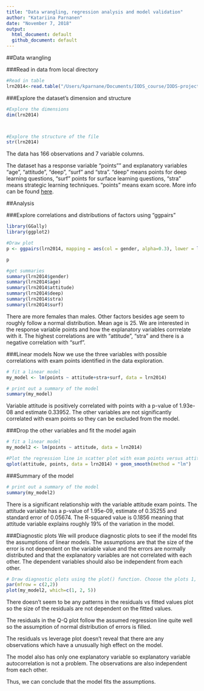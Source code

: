 ```yaml
---
title: "Data wrangling, regression analysis and model validation"
author: "Katariina Parnanen"
date: "November 7, 2018"
output:
  html_document: default
  github_document: default
---
```


##Data wrangling

###Read in data from local directory
```r
#Read in table
lrn2014<-read.table("/Users/kparnane/Documents/IODS_course/IODS-project/data/learning2014.txt", header=TRUE, sep="\t")

```
###Explore the dataset's dimension and structure
```r
#Explore the dimensions
dim(lrn2014)



#Explore the structure of the file
str(lrn2014)


```
The data has 166 observations and 7 variable columns.

The dataset has a response variable "points"" and explanatory variables "age", "attitude",  "deep", "surf" and "stra". "deep" means points for deep learning questions, "surf" points for surface learning questions, "stra" means strategic learning techniques. "points" means exam score. More info can be found [here](http://www.helsinki.fi/~kvehkala/JYTmooc/JYTOPKYS3-meta.txt).

##Analysis

###Explore correlations and distributions of factors using "ggpairs"
```r
library(GGally)
library(ggplot2)

#Draw plot
p <- ggpairs(lrn2014, mapping = aes(col = gender, alpha=0.3), lower = list(combo = wrap("facethist", bins = 20)))

p

#get summaries
summary(lrn2014$gender)
summary(lrn2014$age)
summary(lrn2014$attitude)
summary(lrn2014$deep)
summary(lrn2014$stra)
summary(lrn2014$surf)
```
There are more females than males. Other factors besides age seem to roughly follow a normal distribution. Mean age is 25. We are interested in the response variable points and how the explanatory variables corrrelate with it. The highest correlations are with "attitude", "stra" and there is a negative correlation with "surf".

###Linear models
Now we use the three variables with possible correlations with exam points identified in the data exploration.
```r
# fit a linear model
my_model <- lm(points ~ attitude+stra+surf, data = lrn2014)

# print out a summary of the model
summary(my_model)

```
Variable attitude is positively correlated with points with a p-value of 1.93e-08 and estimate 0.33952. The other variables are not significantly correlated with exam points so they can be excluded from the model.

###Drop the other variables and fit the model again
```r
# fit a linear model
my_model2 <- lm(points ~ attitude, data = lrn2014)

#Plot the regression line in scatter plot with exam points versus attitude
qplot(attitude, points, data = lrn2014) + geom_smooth(method = "lm")
```

###Summary of the model

```r
# print out a summary of the model
summary(my_model2)
```
There is a significant relationship with the variable attitude exam points. The attitude variable has a p-value of 1.95e-09, estimate of 0.35255 and standard error of  0.05674. The R-squared value is 0.1856 meaning that attitude variable explains roughly 19% of the variation in the model.

###Diagnostic plots
We will produce diagnostic plots to see if the model fits the assumptions of linear models.
The assumptions are that the size of the error is not dependent on the variable value and the errors are normally distributed and that the explanatory variables are not correlated with each other. The dependent variables should also be independent from each other.
```r
# Draw diagnostic plots using the plot() function. Choose the plots 1, 2 and 5
par(mfrow = c(2,2))
plot(my_model2, which=c(1, 2, 5))

```


There doesn't seem to be any patterns in the residuals vs fitted values plot so the size of the residuals are not dependent on the fitted values.

The residuals in the Q-Q plot follow the assumed regression line quite well so the assumption of normal distribution of errors is filled.

The residuals vs leverage plot doesn't reveal that there are any observations which have a unusually high effect on the model.

The model also has only one explanatory variable so explanatory variable autocorrelation is not a problem. The observations are also independent from each other.

Thus, we can conclude that the model fits the assumptions.

```r

```


